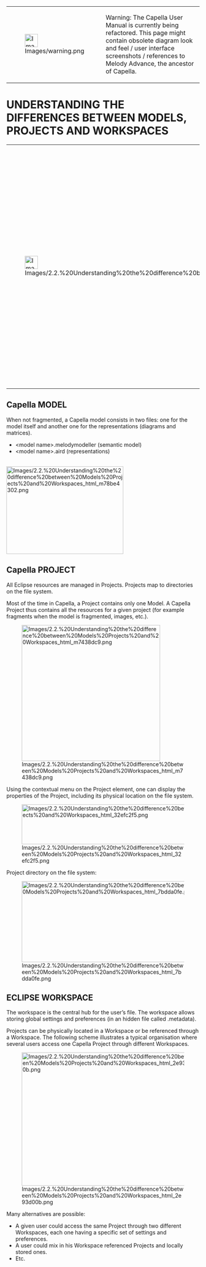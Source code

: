 <!--
  Copyright (c) 2006, 2015 THALES GLOBAL SERVICES.
  All rights reserved. This program and the accompanying materials
  are made available under the terms of the Eclipse Public License v1.0
  which accompanies this distribution, and is available at
  http://www.eclipse.org/legal/epl-v10.html

  Contributors:
       Thales - initial API and implementation
-->

{| border="1"
|-
| [[Image:Images/warning.png|34x34px]] 
| Warning: The Capella User Manual is currently being refactored. This page might contain obsolete diagram look and feel / user interface screenshots / references to Melody Advance, the ancestor of Capella. 
|}

= UNDERSTANDING THE DIFFERENCES BETWEEN MODELS, PROJECTS AND WORKSPACES =
         
{| border="1"
|-
| [[Image:Images/2.2.%20Understanding%20the%20difference%20between%20Models%20Projects%20and%20Workspaces_html_723ed3f9.png|34x34px]] 
| '''It is really important to understand the differences between Models, Projects, Workspaces, and Perspectives. See the Eclipse and Workspace management section with''' 
* '''Official definitions of Eclipse basic concepts.'''
* '''Tips and tricks about common graphical manipulations such as closing, restoring, minimizing views or rearranging the perspective.'''
|}  

== Capella MODEL ==
 
When not fragmented, a Capella model consists in two files: one for the model itself and another one for the representations (diagrams and matrices).
 
* &lt;model name&gt;.melodymodeller (semantic model)
* &lt;model name&gt;.aird (representations)
 
<br>
 
[[Image:Images/2.2.%20Understanding%20the%20difference%20between%20Models%20Projects%20and%20Workspaces_html_m78be4302.png|305x228px]]
 
== Capella PROJECT ==
 
All Eclipse resources are managed in Projects. Projects map to directories on the file system.
 
Most of the time in Capella, a Project contains only one Model. A Capella Project thus contains all the resources for a given project (for example fragments when the model is fragmented, images, etc.).
 
[[Image:Images/2.2.%20Understanding%20the%20difference%20between%20Models%20Projects%20and%20Workspaces_html_m7438dc9.png|361x354px]]
 
Using the contextual menu on the Project element, one can display the properties of the Project, including its physical location on the file system.
 
[[Image:Images/2.2.%20Understanding%20the%20difference%20between%20Models%20Projects%20and%20Workspaces_html_32efc2f5.png|610x104px]]
 
Project directory on the file system:
 
[[Image:Images/2.2.%20Understanding%20the%20difference%20between%20Models%20Projects%20and%20Workspaces_html_7bdda0fe.png|492x211px]]
 
== ECLIPSE WORKSPACE ==
 
The workspace is the central hub for the user&rsquo;s file. The workspace allows storing global settings and preferences (in an hidden file called .metadata).
 
Projects can be physically located in a Workspace or be referenced through a Workspace. The following scheme illustrates a typical organisation where several users access one Capella Project through different Workspaces.
 
[[Image:Images/2.2.%20Understanding%20the%20difference%20between%20Models%20Projects%20and%20Workspaces_html_2e93d00b.png|456x347px]]
 
Many alternatives are possible:
 
* A given user could access the same Project through two different Workspaces, each one having a specific set of settings and preferences.
* A user could mix in his Workspace referenced Projects and locally stored ones.
* Etc.
 
<br>